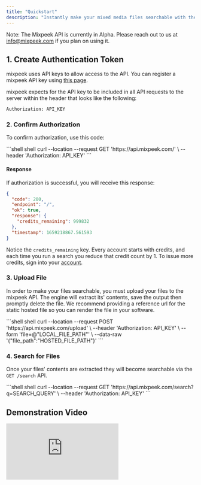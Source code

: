 ```yaml
---
title: "Quickstart"
description: "Instantly make your mixed media files searchable with the mixpeek API."
---
```


<Note>Note: The Mixpeek API is currently in Alpha. Please reach out to us at [info@mixpeek.com](mailto:info@mixpeek.com) if you plan on using it.</Note>


## 1. Create Authentication Token

mixpeek uses API keys to allow access to the API. You can register a mixpeek API key using [this page](https://m0ya3ewpknw.typeform.com/to/RGu9rcJk).

mixpeek expects for the API key to be included in all API requests to the server within the header that looks like the following:

```bash
Authorization: API_KEY
```

### 2. Confirm Authorization

To confirm authorization, use this code:

<CodeGroup>
```shell shell
curl --location --request GET 'https://api.mixpeek.com/' \
--header 'Authorization: API_KEY'
```
</CodeGroup>

#### Response

If authorization is successful, you will receive this response:

```json
{
  "code": 200,
  "endpoint": "/",
  "ok": true,
  "response": {
    "credits_remaining": 999832
  },
  "timestamp": 1659218867.561593
}
```

Notice the `credits_remaining` key. Every account starts with credits, and each time you run a search you reduce that credit count by 1. To issue more credits, sign into your [account](https://m0ya3ewpknw.typeform.com/to/RGu9rcJk).

### 3. Upload File

In order to make your files searchable, you must upload your files to the mixpeek API. The engine will extract its' contents, save the output then promptly delete the file. We recommend providing a reference url for the static hosted file so you can render the file in your software.

<CodeGroup>
```shell shell
curl --location --request POST 'https://api.mixpeek.com/upload' \
--header 'Authorization: API_KEY' \
--form 'file=@"LOCAL_FILE_PATH"' \
--data-raw '{"file_path":"HOSTED_FILE_PATH"}'
```
</CodeGroup>


### 4. Search for Files

Once your files' contents are extracted they will become searchable via the `GET /search` API.

<CodeGroup>
```shell shell
curl --location --request GET 'https://api.mixpeek.com/search?q=SEARCH_QUERY' \
--header 'Authorization: API_KEY'
```
</CodeGroup>


## Demonstration Video
<Frame>
  <div style={{ paddingBottom: "64.98194945848375%" }}>
    <iframe
      src="https://www.youtube.com/embed/o3XP3J5mHHI"
      frameborder="0"
      webkitallowfullscreen
      mozallowfullscreen
      allowfullscreen
      style={{
        position: "absolute",
        top: 0,
        left: 0,
        width: "100%",
        height: "100%",
      }}
    ></iframe>
  </div>
</Frame>
